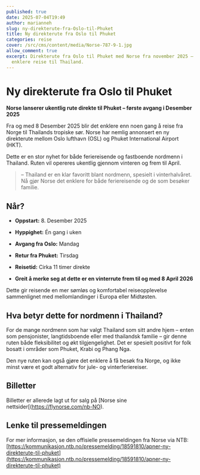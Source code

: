 ```yaml
---
published: true
date: 2025-07-04T19:49
author: marianneh
slug: ny-direkterute-fra-Oslo-til-Phuket
title: Ny direkterute fra Oslo til Phuket
categories: reise
cover: /src/cms/content/media/Norse-787-9-1.jpg
allow_comment: true
excerpt: Direkterute fra Oslo til Phuket med Norse fra november 2025 –
  enklere reise til Thailand.
---
```

# Ny direkterute fra Oslo til Phuket

**Norse lanserer ukentlig rute direkte til Phuket – første avgang i Desember 2025**

Fra og med 8 Desember 2025 blir det enklere enn noen gang å reise fra Norge til Thailands tropiske sør. Norse har nemlig annonsert en ny direkterute mellom Oslo lufthavn (OSL) og Phuket International Airport (HKT).

Dette er en stor nyhet for både feriereisende og fastboende nordmenn i Thailand. Ruten vil opereres ukentlig gjennom vinteren og frem til April.

> – Thailand er en klar favoritt blant nordmenn, spesielt i vinterhalvåret. Nå gjør Norse det enklere for både feriereisende og de som besøker familie.

## Når?

- **Oppstart:** 8. Desember 2025
- **Hyppighet:** Én gang i uken  
- **Avgang fra Oslo:** Mandag 
- **Retur fra Phuket:** Tirsdag  
- **Reisetid:** Cirka 11 timer direkte

- **Greit å merke seg at dette er en vinterrute frem til og med 8 April 2026**

Dette gir reisende en mer sømløs og komfortabel reiseopplevelse sammenlignet med mellomlandinger i Europa eller Midtøsten.

## Hva betyr dette for nordmenn i Thailand?
For de mange nordmenn som har valgt Thailand som sitt andre hjem – enten som pensjonister, langtidsboende eller med thailandsk familie – gir denne ruten både fleksibilitet og økt tilgjengelighet. Det er spesielt positivt for folk bosatt i områder som Phuket, Krabi og Phang Nga.

Den nye ruten kan også gjøre det enklere å få besøk fra Norge, og ikke minst være et godt alternativ for jule- og vinterferiereiser.

## Billetter
Billetter er allerede lagt ut for salg på [Norse sine nettsider[(https://flynorse.com/nb-NO).

## Lenke til pressemeldingen
For mer informasjon, se den offisielle pressemeldingen fra Norse via NTB:  
[https://kommunikasjon.ntb.no/pressemelding/18591810/apner-ny-direkterute-til-phuket](https://kommunikasjon.ntb.no/pressemelding/18591810/apner-ny-direkterute-til-phuket)
